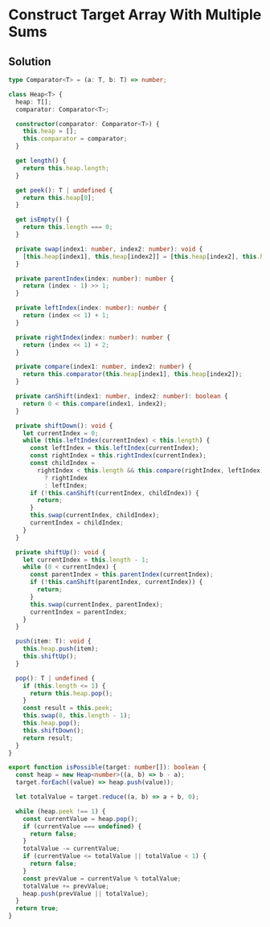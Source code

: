 # Construct Target Array With Multiple Sums

## Solution

```typescript filename="solution.ts" copy
type Comparator<T> = (a: T, b: T) => number;

class Heap<T> {
  heap: T[];
  comparator: Comparator<T>;

  constructor(comparator: Comparator<T>) {
    this.heap = [];
    this.comparator = comparator;
  }

  get length() {
    return this.heap.length;
  }

  get peek(): T | undefined {
    return this.heap[0];
  }

  get isEmpty() {
    return this.length === 0;
  }

  private swap(index1: number, index2: number): void {
    [this.heap[index1], this.heap[index2]] = [this.heap[index2], this.heap[index1]];
  }

  private parentIndex(index: number): number {
    return (index - 1) >> 1;
  }

  private leftIndex(index: number): number {
    return (index << 1) + 1;
  }

  private rightIndex(index: number): number {
    return (index << 1) + 2;
  }

  private compare(index1: number, index2: number) {
    return this.comparator(this.heap[index1], this.heap[index2]);
  }

  private canShift(index1: number, index2: number): boolean {
    return 0 < this.compare(index1, index2);
  }

  private shiftDown(): void {
    let currentIndex = 0;
    while (this.leftIndex(currentIndex) < this.length) {
      const leftIndex = this.leftIndex(currentIndex);
      const rightIndex = this.rightIndex(currentIndex);
      const childIndex =
        rightIndex < this.length && this.compare(rightIndex, leftIndex) < 0
          ? rightIndex
          : leftIndex;
      if (!this.canShift(currentIndex, childIndex)) {
        return;
      }
      this.swap(currentIndex, childIndex);
      currentIndex = childIndex;
    }
  }

  private shiftUp(): void {
    let currentIndex = this.length - 1;
    while (0 < currentIndex) {
      const parentIndex = this.parentIndex(currentIndex);
      if (!this.canShift(parentIndex, currentIndex)) {
        return;
      }
      this.swap(currentIndex, parentIndex);
      currentIndex = parentIndex;
    }
  }

  push(item: T): void {
    this.heap.push(item);
    this.shiftUp();
  }

  pop(): T | undefined {
    if (this.length <= 1) {
      return this.heap.pop();
    }
    const result = this.peek;
    this.swap(0, this.length - 1);
    this.heap.pop();
    this.shiftDown();
    return result;
  }
}

export function isPossible(target: number[]): boolean {
  const heap = new Heap<number>((a, b) => b - a);
  target.forEach((value) => heap.push(value));

  let totalValue = target.reduce((a, b) => a + b, 0);

  while (heap.peek !== 1) {
    const currentValue = heap.pop();
    if (currentValue === undefined) {
      return false;
    }
    totalValue -= currentValue;
    if (currentValue <= totalValue || totalValue < 1) {
      return false;
    }
    const prevValue = currentValue % totalValue;
    totalValue += prevValue;
    heap.push(prevValue || totalValue);
  }
  return true;
}
```
